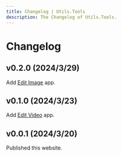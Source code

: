 ```yaml
---
title: Changelog | Utils.Tools
description: The Changelog of Utils.Tools.
---
```


# Changelog

## v0.2.0 (2024/3/29)

Add [Edit Image](/apps/basic/edit-image) app.

## v0.1.0 (2024/3/23)

Add [Edit Video](/apps/basic/edit-video) app.

## v0.0.1 (2024/3/20)

Published this website.
